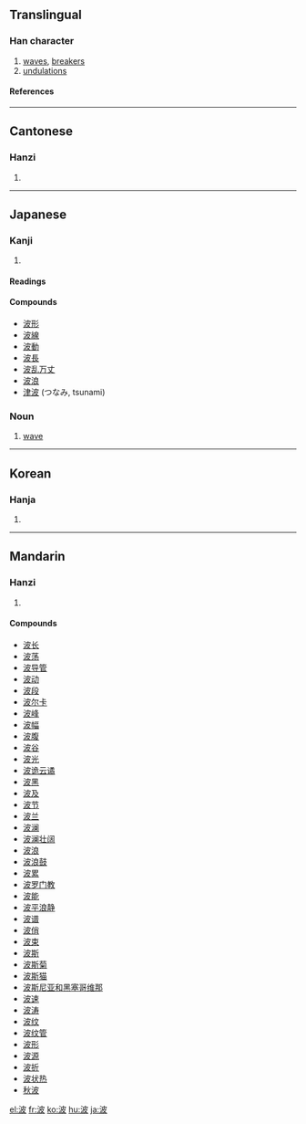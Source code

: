==Translingual==
===Han character===
{{Han char|rn=85|rad=水|as=05|sn=8|four=3414<sub>7</sub>|canj=水木竹水 (EDHE)}}
# [[wave]]s, [[breaker]]s
# [[undulation]]s
====References====
{{Han ref|kx=0617.080|dkj=17308|dj=1012.060|hdz=31597.070|uh=6CE2|ud=27874|bh=AA69|bd=43625}}

----
==Cantonese==
===Hanzi===
{{yue-hanzi|jyut=|y=bo1}}
# {{defn|Cantonese}}

----
==Japanese==
===Kanji===
{{ja-kanji|grade=3|rs=水05}}
# {{defn|Japanese}} 
====Readings====
{{ja-readings|on=[[は]] (ha), [[ひ]] (hi)|kun=[[なみ]] (nami)}}

====Compounds====
*[[波形]]
*[[波線]]
*[[波動]]
*[[波長]]
*[[波乱万丈]]
*[[波浪]]
*[[津波]] (つなみ, tsunami)

===Noun===
{{ja-noun|k|hira=なみ|rom=nami}}
# [[wave]]

----

==Korean==
===Hanja===
{{ko-hanja|hangeul=파|eumhun=|rv=pa|mr=p'a|y=pha}}
# {{defn|Korean}}

----
==Mandarin==
===Hanzi===
{{cmn-hanzi|pin=[[bēi]] ([[bei1]]), [[bì]] ([[bi4]]), [[bō]] ([[bo1]])|wg=pei<sup>1</sup>, pi<sup>4</sup>, po<sup>1</sup>}}
# {{defn|Mandarin}}

====Compounds====
*[[波长]]
*[[波荡]]
*[[波导管]]
*[[波动]]
*[[波段]]
*[[波尔卡]]
*[[波峰]]
*[[波幅]]
*[[波腹]]
*[[波谷]]
*[[波光]]
*[[波诡云谲]]
*[[波黑]]
*[[波及]]
*[[波节]]
*[[波兰]]
*[[波澜]]
*[[波澜壮阔]]
*[[波浪]]
*[[波浪鼓]]
*[[波累]]
*[[波罗门教]]
*[[波能]]
*[[波平浪静]]
*[[波谱]]
*[[波俏]]
*[[波束]]
*[[波斯]]
*[[波斯菊]]
*[[波斯猫]]
*[[波斯尼亚和黑塞哥维那]]
*[[波速]]
*[[波涛]]
*[[波纹]]
*[[波纹管]]
*[[波形]]
*[[波源]]
*[[波折]]
*[[波状热]]
*[[秋波]]

[[el:波]]
[[fr:波]]
[[ko:波]]
[[hu:波]]
[[ja:波]]
